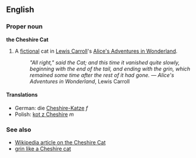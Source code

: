==English==
===Proper noun===
'''the Cheshire Cat'''

#A [[fictional]] cat in [[w:Lewis Carroll|Lewis Carroll]]'s [[w:Alice's Adventures in Wonderland|Alice's Adventures in Wonderland]].
#:''"All right," said the Cat; and this time it vanished quite slowly, beginning with the end of the tail, and ending with the grin, which remained some time after the rest of it had gone.'' &mdash; ''Alice's Adventures in Wonderland'', Lewis Carroll

====Translations====

*German: die [[Cheshire-Katze]] ''f''
*Polish: [[kot z Cheshire]] ''m''

===See also===
*[[w:Cheshire_cat|Wikipedia article on the Cheshire Cat]]
*[[grin like a Cheshire cat]]